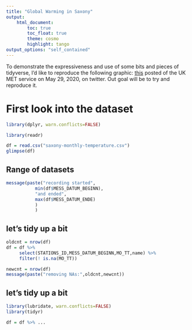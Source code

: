 ```yaml
---
title: "Global Warming in Saxony"
output:
    html_document:
        toc: true
        toc_float: true
        theme: cosmo
        highlight: tango
output_options: "self_contained"
---
```


To demonstrate the expressiveness and use of some bits and pieces of tidyverse, I'd like to reproduce the following graphic:
[this](https://twitter.com/MetOffice_Sci/status/1266361148527370242?s=20) posted of the UK MET service on May 29, 2020, on twitter. Out goal will be to try and reproduce it.


# First look into the dataset

```r
library(dplyr, warn.conflicts=FALSE)

library(readr)

df = read.csv("saxony-monthly-temperature.csv")
glimpse(df)
```

## Range of datasets

```r
message(paste("recording started",
           min(df$MESS_DATUM_BEGINN),
           "and ended",
           max(df$MESS_DATUM_ENDE)
           )
           )
```

## let's tidy up a bit

```r
oldcnt = nrow(df)
df = df %>% 
     select(STATIONS_ID,MESS_DATUM_BEGINN,MO_TT,name) %>%
     filter(! is.na(MO_TT))

newcnt = nrow(df)
message(paste("removing NAs:",oldcnt,newcnt))
```

## let's tidy up a bit

```r
library(lubridate, warn.conflicts=FALSE)
library(tidyr)

df = df %>% ...
     
```
